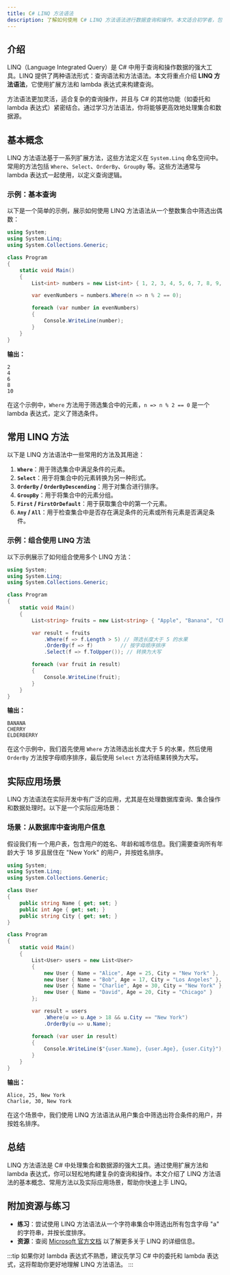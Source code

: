 ```yaml
---
title: C# LINQ 方法语法
description: 了解如何使用 C# LINQ 方法语法进行数据查询和操作。本文适合初学者，包含详细的代码示例和实际应用场景。
---
```


## 介绍

LINQ（Language Integrated Query）是 C# 中用于查询和操作数据的强大工具。LINQ 提供了两种语法形式：查询语法和方法语法。本文将重点介绍 **LINQ 方法语法**，它使用扩展方法和 lambda 表达式来构建查询。

方法语法更加灵活，适合复杂的查询操作，并且与 C# 的其他功能（如委托和 lambda 表达式）紧密结合。通过学习方法语法，你将能够更高效地处理集合和数据源。

## 基本概念

LINQ 方法语法基于一系列扩展方法，这些方法定义在 `System.Linq` 命名空间中。常用的方法包括 `Where`、`Select`、`OrderBy`、`GroupBy` 等。这些方法通常与 lambda 表达式一起使用，以定义查询逻辑。

### 示例：基本查询

以下是一个简单的示例，展示如何使用 LINQ 方法语法从一个整数集合中筛选出偶数：

```csharp
using System;
using System.Linq;
using System.Collections.Generic;

class Program
{
    static void Main()
    {
        List<int> numbers = new List<int> { 1, 2, 3, 4, 5, 6, 7, 8, 9, 10 };

        var evenNumbers = numbers.Where(n => n % 2 == 0);

        foreach (var number in evenNumbers)
        {
            Console.WriteLine(number);
        }
    }
}
```

**输出：**
```
2
4
6
8
10
```

在这个示例中，`Where` 方法用于筛选集合中的元素，`n => n % 2 == 0` 是一个 lambda 表达式，定义了筛选条件。

## 常用 LINQ 方法

以下是 LINQ 方法语法中一些常用的方法及其用途：

1. **`Where`**：用于筛选集合中满足条件的元素。
2. **`Select`**：用于将集合中的元素转换为另一种形式。
3. **`OrderBy` / `OrderByDescending`**：用于对集合进行排序。
4. **`GroupBy`**：用于将集合中的元素分组。
5. **`First` / `FirstOrDefault`**：用于获取集合中的第一个元素。
6. **`Any` / `All`**：用于检查集合中是否存在满足条件的元素或所有元素是否满足条件。

### 示例：组合使用 LINQ 方法

以下示例展示了如何组合使用多个 LINQ 方法：

```csharp
using System;
using System.Linq;
using System.Collections.Generic;

class Program
{
    static void Main()
    {
        List<string> fruits = new List<string> { "Apple", "Banana", "Cherry", "Date", "Elderberry" };

        var result = fruits
            .Where(f => f.Length > 5) // 筛选长度大于 5 的水果
            .OrderBy(f => f)         // 按字母顺序排序
            .Select(f => f.ToUpper()); // 转换为大写

        foreach (var fruit in result)
        {
            Console.WriteLine(fruit);
        }
    }
}
```

**输出：**
```
BANANA
CHERRY
ELDERBERRY
```

在这个示例中，我们首先使用 `Where` 方法筛选出长度大于 5 的水果，然后使用 `OrderBy` 方法按字母顺序排序，最后使用 `Select` 方法将结果转换为大写。

## 实际应用场景

LINQ 方法语法在实际开发中有广泛的应用，尤其是在处理数据库查询、集合操作和数据处理时。以下是一个实际应用场景：

### 场景：从数据库中查询用户信息

假设我们有一个用户表，包含用户的姓名、年龄和城市信息。我们需要查询所有年龄大于 18 岁且居住在 "New York" 的用户，并按姓名排序。

```csharp
using System;
using System.Linq;
using System.Collections.Generic;

class User
{
    public string Name { get; set; }
    public int Age { get; set; }
    public string City { get; set; }
}

class Program
{
    static void Main()
    {
        List<User> users = new List<User>
        {
            new User { Name = "Alice", Age = 25, City = "New York" },
            new User { Name = "Bob", Age = 17, City = "Los Angeles" },
            new User { Name = "Charlie", Age = 30, City = "New York" },
            new User { Name = "David", Age = 20, City = "Chicago" }
        };

        var result = users
            .Where(u => u.Age > 18 && u.City == "New York")
            .OrderBy(u => u.Name);

        foreach (var user in result)
        {
            Console.WriteLine($"{user.Name}, {user.Age}, {user.City}");
        }
    }
}
```

**输出：**
```
Alice, 25, New York
Charlie, 30, New York
```

在这个场景中，我们使用 LINQ 方法语法从用户集合中筛选出符合条件的用户，并按姓名排序。

## 总结

LINQ 方法语法是 C# 中处理集合和数据源的强大工具。通过使用扩展方法和 lambda 表达式，你可以轻松地构建复杂的查询和操作。本文介绍了 LINQ 方法语法的基本概念、常用方法以及实际应用场景，帮助你快速上手 LINQ。

## 附加资源与练习

- **练习**：尝试使用 LINQ 方法语法从一个字符串集合中筛选出所有包含字母 "a" 的字符串，并按长度排序。
- **资源**：查阅 [Microsoft 官方文档](https://learn.microsoft.com/en-us/dotnet/csharp/programming-guide/concepts/linq/) 以了解更多关于 LINQ 的详细信息。

:::tip
如果你对 lambda 表达式不熟悉，建议先学习 C# 中的委托和 lambda 表达式，这将帮助你更好地理解 LINQ 方法语法。
:::